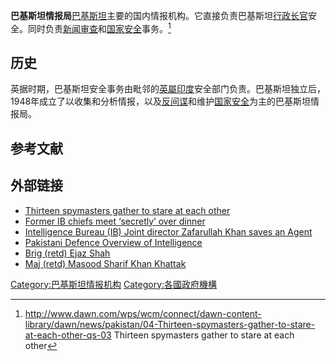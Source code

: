 {{Infobox Government agency
|agency_name     = 巴基斯坦情报局
|nativename      = IB
|nativename_a    =
|logo            = Coat of arms of Pakistan.svg
|logo_width      =
|logo_caption    =
|seal            = 
|seal_width      = 
|seal_caption    = 
|formed          = 1948年
|preceding1      =
|preceding2      =
|dissolved       =
|superseding     =
|jurisdiction    = 巴基斯坦
|headquarters    = {{PAK}}[[伊斯兰堡|伊斯兰堡]] 
|employees       = 
|budget          =
|minister1_name  = 
|minister1_pfo   = 
|minister2_name  =
|minister2_pfo   =
|chief1_name     = [[贾韦德努尔|贾韦德努尔]]
|chief1_position = 
|chief2_name     =
|chief2_position =
|parent_agency   = 
|child1_agency   =
|child2_agency   =
|website         = 
|footnotes       =
}}

'''巴基斯坦情报局'''[[巴基斯坦|巴基斯坦]]主要的国内情报机构。它直接负责巴基斯坦[[行政长官|行政长官]]安全。同时负责[[新闻审查|新闻审查]]和[[国家安全|国家安全]]事务。<ref>http://www.dawn.com/wps/wcm/connect/dawn-content-library/dawn/news/pakistan/04-Thirteen-spymasters-gather-to-stare-at-each-other-qs-03 {{Wayback|url=http://www.dawn.com/wps/wcm/connect/dawn-content-library/dawn/news/pakistan/04-Thirteen-spymasters-gather-to-stare-at-each-other-qs-03 |date=20091011145345 }} Thirteen spymasters gather to stare at each other</ref>

== 历史 ==
英据时期，巴基斯坦安全事务由毗邻的[[英屬印度|英屬印度]]安全部门负责。巴基斯坦独立后，1948年成立了以收集和分析情报，以及[[反间谍|反间谍]]和维护[[国家安全|国家安全]]为主的巴基斯坦情报局。

== 参考文献 ==
{{Reflist}}

== 外部链接 ==
* [http://www.dawn.com/wps/wcm/connect/dawn-content-library/dawn/news/pakistan/04-Thirteen-spymasters-gather-to-stare-at-each-other-qs-03 Thirteen spymasters gather to stare at each other] {{Wayback|url=http://www.dawn.com/wps/wcm/connect/dawn-content-library/dawn/news/pakistan/04-Thirteen-spymasters-gather-to-stare-at-each-other-qs-03 |date=20091011145345 }}
* [http://www.dailytimes.com.pk/default.asp?page=2009\10\09\story_9-10-2009_pg7_2 Former IB chiefs meet ‘secretly’ over dinner]
* [http://news.bbc.co.uk/2/hi/south_asia/6217332.stm Intelligence Bureau (IB) Joint director Zafarullah Khan saves an Agent] {{Wayback|url=http://news.bbc.co.uk/2/hi/south_asia/6217332.stm |date=20210227033147 }}
* [https://web.archive.org/web/20140814175215/http://www.newindianexpress.com/entertainment/tamil/Foreign-baddies-muscle-into-Tamil-cinema/2013/09/01/article1757724.ece Pakistani Defence Overview of Intelligence]
* [http://www.dawn.com/2004/02/26/top8.htm Brig (retd) Ejaz Shah] {{Wayback|url=http://www.dawn.com/2004/02/26/top8.htm |date=20101028181407 }}
* [http://www.dawn.com/2002/05/11/nat24.htm Maj (retd) Masood Sharif Khan Khattak] {{Wayback|url=http://www.dawn.com/2002/05/11/nat24.htm |date=20050217130803 }}

[[Category:巴基斯坦情报机构|Category:巴基斯坦情报机构]]
[[Category:各國政府機構|Category:各國政府機構]]